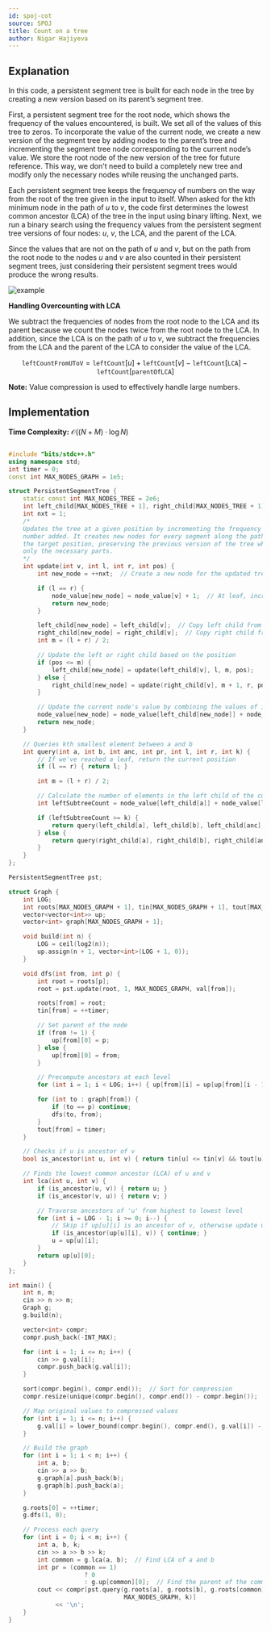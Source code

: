 ```yaml
---
id: spoj-cot
source: SPOJ
title: Count on a tree
author: Nigar Hajiyeva
---
```

## Explanation


In this code, a persistent segment tree is built for each node in the tree by creating a new version based on its parent’s segment tree.

First, a persistent segment tree for the root node, which shows the frequency of the values encountered, is built. We set all of the values of this tree to zeros. To incorporate the value of the current node, we create a new version of the segment tree by adding nodes to the parent’s tree and incrementing the segment tree node corresponding to the current node’s value. We store the root node of the new version of the tree for future reference. This way, we don't need to build a completely new tree and modify only the necessary nodes while reusing the unchanged parts.

Each persistent segment tree keeps the frequency of numbers on the way from the root of the tree given in the input to itself. When asked for the kth minimum node in the path of $u$ to $v$, the code first determines the lowest common ancestor (LCA) of the tree in the input using binary lifting. Next, we run a binary search using the frequency values from the persistent segment tree versions of four nodes: $u$, $v$, the LCA, and the parent of the LCA.

Since the values that are not on the path of $u$ and $v$, but on the path from the root node to the nodes $u$ and $v$ are also counted in their persistent segment trees, just considering their persistent segment trees would produce the wrong results.

![example](spoj-cot/example.png)

**Handling Overcounting with LCA**

We subtract the frequencies of nodes from the root node to the LCA and its parent because we count the nodes twice from the root node to the LCA. In addition, since the LCA is on the path of $u$ to $v$, we subtract the frequencies from the LCA and the parent of the LCA to consider the value of the LCA.

$$
\texttt{leftCountFromUToV} = \texttt{leftCount}[\texttt{$u$}]+\texttt{leftCount}[\texttt{$v$}]−\texttt{leftCount}[\texttt{LCA}]−\texttt{leftCount}[\texttt{parentOfLCA}]
$$



**Note:**
Value compression is used to effectively handle large numbers.

## Implementation

**Time Complexity:** $\mathcal{O}((N+M) \cdot \log{N})$

<LanguageSection>
<CPPSection>

```cpp

#include "bits/stdc++.h"
using namespace std;
int timer = 0;
const int MAX_NODES_GRAPH = 1e5;

struct PersistentSegmentTree {
	static const int MAX_NODES_TREE = 2e6;
	int left_child[MAX_NODES_TREE + 1], right_child[MAX_NODES_TREE + 1], node_value[MAX_NODES_TREE + 1];
	int nxt = 1;
	/*
	Updates the tree at a given position by incrementing the frequency of the specific
	number added. It creates new nodes for every segment along the path from the root to
	the target position, preserving the previous version of the tree while modifying
	only the necessary parts.
	*/
	int update(int v, int l, int r, int pos) {
		int new_node = ++nxt;  // Create a new node for the updated tree version

		if (l == r) {
			node_value[new_node] = node_value[v] + 1;  // At leaf, increment the value at position 'pos'
			return new_node;
		}

		left_child[new_node] = left_child[v];  // Copy left child from the previous version
		right_child[new_node] = right_child[v];  // Copy right child from the previous version
		int m = (l + r) / 2;

		// Update the left or right child based on the position
		if (pos <= m) {
			left_child[new_node] = update(left_child[v], l, m, pos);
		} else {
			right_child[new_node] = update(right_child[v], m + 1, r, pos);
		}

		// Update the current node's value by combining the values of its children
		node_value[new_node] = node_value[left_child[new_node]] + node_value[right_child[new_node]];
		return new_node;
	}

	// Queries kth smallest element between a and b
	int query(int a, int b, int anc, int pr, int l, int r, int k) {
		// If we've reached a leaf, return the current position
		if (l == r) { return l; }

		int m = (l + r) / 2;

		// Calculate the number of elements in the left child of the current range
		int leftSubtreeCount = node_value[left_child[a]] + node_value[left_child[b]] - node_value[left_child[anc]] - node_value[left_child[pr]];

		if (leftSubtreeCount >= k) {
			return query(left_child[a], left_child[b], left_child[anc], left_child[pr], l, m, k);
		} else {
			return query(right_child[a], right_child[b], right_child[anc], right_child[pr], m + 1, r, k - leftSubtreeCount);
		}
	}
};

PersistentSegmentTree pst;

struct Graph {
	int LOG;
	int roots[MAX_NODES_GRAPH + 1], tin[MAX_NODES_GRAPH + 1], tout[MAX_NODES_GRAPH + 1], val[MAX_NODES_GRAPH + 1];
	vector<vector<int>> up;
	vector<int> graph[MAX_NODES_GRAPH + 1];

	void build(int n) {
		LOG = ceil(log2(n));
		up.assign(n + 1, vector<int>(LOG + 1, 0));
	}

	void dfs(int from, int p) {
		int root = roots[p];
		root = pst.update(root, 1, MAX_NODES_GRAPH, val[from]);

		roots[from] = root;
		tin[from] = ++timer;

		// Set parent of the node
		if (from != 1) {
			up[from][0] = p;
		} else {
			up[from][0] = from;
		}

		// Precompute ancestors at each level
		for (int i = 1; i < LOG; i++) { up[from][i] = up[up[from][i - 1]][i - 1]; }

		for (int to : graph[from]) {
			if (to == p) continue;
			dfs(to, from);
		}
		tout[from] = timer;
	}

	// Checks if u is ancestor of v
	bool is_ancestor(int u, int v) { return tin[u] <= tin[v] && tout[u] >= tout[v]; }

	// Finds the lowest common ancestor (LCA) of u and v
	int lca(int u, int v) {
		if (is_ancestor(u, v)) { return u; }
		if (is_ancestor(v, u)) { return v; }

		// Traverse ancestors of 'u' from highest to lowest level
		for (int i = LOG - 1; i >= 0; i--) {
			// Skip if up[u][i] is an ancestor of v, otherwise update u
			if (is_ancestor(up[u][i], v)) { continue; }
			u = up[u][i];
		}
		return up[u][0];
	}
};

int main() {
	int n, m;
	cin >> n >> m;
	Graph g;
	g.build(n);

	vector<int> compr;
	compr.push_back(-INT_MAX);

	for (int i = 1; i <= n; i++) {
		cin >> g.val[i];
		compr.push_back(g.val[i]);
	}

	sort(compr.begin(), compr.end());  // Sort for compression
	compr.resize(unique(compr.begin(), compr.end()) - compr.begin());

	// Map original values to compressed values
	for (int i = 1; i <= n; i++) {
		g.val[i] = lower_bound(compr.begin(), compr.end(), g.val[i]) - compr.begin();
	}

	// Build the graph
	for (int i = 1; i < n; i++) {
		int a, b;
		cin >> a >> b;
		g.graph[a].push_back(b);
		g.graph[b].push_back(a);
	}

	g.roots[0] = ++timer;
	g.dfs(1, 0);

	// Process each query
	for (int i = 0; i < m; i++) {
		int a, b, k;
		cin >> a >> b >> k;
		int common = g.lca(a, b);  // Find LCA of a and b
		int pr = (common == 1)
		             ? 0
		             : g.up[common][0];  // Find the parent of the common ancestor
		cout << compr[pst.query(g.roots[a], g.roots[b], g.roots[common], g.roots[pr], 1,
		                        MAX_NODES_GRAPH, k)]
		     << '\n';
	}
}
```

</CPPSection>
</LanguageSection>
